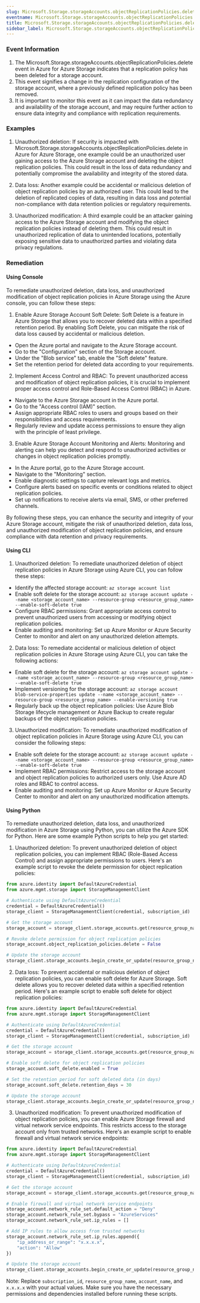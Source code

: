 ```yaml
--- 
slug: Microsoft.Storage.storageAccounts.objectReplicationPolicies.delete
eventname: Microsoft.Storage.storageAccounts.objectReplicationPolicies.delete
title: Microsoft.Storage.storageAccounts.objectReplicationPolicies.delete
sidebar_label: Microsoft.Storage.storageAccounts.objectReplicationPolicies.delete
---
```

                       
### Event Information

1. The Microsoft.Storage.storageAccounts.objectReplicationPolicies.delete event in Azure for Azure Storage indicates that a replication policy has been deleted for a storage account.
2. This event signifies a change in the replication configuration of the storage account, where a previously defined replication policy has been removed.
3. It is important to monitor this event as it can impact the data redundancy and availability of the storage account, and may require further action to ensure data integrity and compliance with replication requirements.


### Examples

1. Unauthorized deletion: If security is impacted with Microsoft.Storage.storageAccounts.objectReplicationPolicies.delete in Azure for Azure Storage, one example could be an unauthorized user gaining access to the Azure Storage account and deleting the object replication policies. This could result in the loss of data redundancy and potentially compromise the availability and integrity of the stored data.

2. Data loss: Another example could be accidental or malicious deletion of object replication policies by an authorized user. This could lead to the deletion of replicated copies of data, resulting in data loss and potential non-compliance with data retention policies or regulatory requirements.

3. Unauthorized modification: A third example could be an attacker gaining access to the Azure Storage account and modifying the object replication policies instead of deleting them. This could result in unauthorized replication of data to unintended locations, potentially exposing sensitive data to unauthorized parties and violating data privacy regulations.

### Remediation

#### Using Console

To remediate unauthorized deletion, data loss, and unauthorized modification of object replication policies in Azure Storage using the Azure console, you can follow these steps:

1. Enable Azure Storage Account Soft Delete: Soft Delete is a feature in Azure Storage that allows you to recover deleted data within a specified retention period. By enabling Soft Delete, you can mitigate the risk of data loss caused by accidental or malicious deletion.

- Open the Azure portal and navigate to the Azure Storage account.
- Go to the "Configuration" section of the Storage account.
- Under the "Blob service" tab, enable the "Soft delete" feature.
- Set the retention period for deleted data according to your requirements.

2. Implement Access Control and RBAC: To prevent unauthorized access and modification of object replication policies, it is crucial to implement proper access control and Role-Based Access Control (RBAC) in Azure.

- Navigate to the Azure Storage account in the Azure portal.
- Go to the "Access control (IAM)" section.
- Assign appropriate RBAC roles to users and groups based on their responsibilities and access requirements.
- Regularly review and update access permissions to ensure they align with the principle of least privilege.

3. Enable Azure Storage Account Monitoring and Alerts: Monitoring and alerting can help you detect and respond to unauthorized activities or changes in object replication policies promptly.

- In the Azure portal, go to the Azure Storage account.
- Navigate to the "Monitoring" section.
- Enable diagnostic settings to capture relevant logs and metrics.
- Configure alerts based on specific events or conditions related to object replication policies.
- Set up notifications to receive alerts via email, SMS, or other preferred channels.

By following these steps, you can enhance the security and integrity of your Azure Storage account, mitigate the risk of unauthorized deletion, data loss, and unauthorized modification of object replication policies, and ensure compliance with data retention and privacy requirements.

#### Using CLI

1. Unauthorized deletion: To remediate unauthorized deletion of object replication policies in Azure Storage using Azure CLI, you can follow these steps:

- Identify the affected storage account: `az storage account list`
- Enable soft delete for the storage account: `az storage account update --name <storage_account_name> --resource-group <resource_group_name> --enable-soft-delete true`
- Configure RBAC permissions: Grant appropriate access control to prevent unauthorized users from accessing or modifying object replication policies.
- Enable auditing and monitoring: Set up Azure Monitor or Azure Security Center to monitor and alert on any unauthorized deletion attempts.

2. Data loss: To remediate accidental or malicious deletion of object replication policies in Azure Storage using Azure CLI, you can take the following actions:

- Enable soft delete for the storage account: `az storage account update --name <storage_account_name> --resource-group <resource_group_name> --enable-soft-delete true`
- Implement versioning for the storage account: `az storage account blob-service-properties update --name <storage_account_name> --resource-group <resource_group_name> --enable-versioning true`
- Regularly back up the object replication policies: Use Azure Blob Storage lifecycle management or Azure Backup to create regular backups of the object replication policies.

3. Unauthorized modification: To remediate unauthorized modification of object replication policies in Azure Storage using Azure CLI, you can consider the following steps:

- Enable soft delete for the storage account: `az storage account update --name <storage_account_name> --resource-group <resource_group_name> --enable-soft-delete true`
- Implement RBAC permissions: Restrict access to the storage account and object replication policies to authorized users only. Use Azure AD roles and RBAC to control access.
- Enable auditing and monitoring: Set up Azure Monitor or Azure Security Center to monitor and alert on any unauthorized modification attempts.

#### Using Python

To remediate unauthorized deletion, data loss, and unauthorized modification in Azure Storage using Python, you can utilize the Azure SDK for Python. Here are some example Python scripts to help you get started:

1. Unauthorized deletion:
To prevent unauthorized deletion of object replication policies, you can implement RBAC (Role-Based Access Control) and assign appropriate permissions to users. Here's an example script to revoke the delete permission for object replication policies:

```python
from azure.identity import DefaultAzureCredential
from azure.mgmt.storage import StorageManagementClient

# Authenticate using DefaultAzureCredential
credential = DefaultAzureCredential()
storage_client = StorageManagementClient(credential, subscription_id)

# Get the storage account
storage_account = storage_client.storage_accounts.get(resource_group_name, account_name)

# Revoke delete permission for object replication policies
storage_account.object_replication_policies.delete = False

# Update the storage account
storage_client.storage_accounts.begin_create_or_update(resource_group_name, account_name, storage_account)
```

2. Data loss:
To prevent accidental or malicious deletion of object replication policies, you can enable soft delete for Azure Storage. Soft delete allows you to recover deleted data within a specified retention period. Here's an example script to enable soft delete for object replication policies:

```python
from azure.identity import DefaultAzureCredential
from azure.mgmt.storage import StorageManagementClient

# Authenticate using DefaultAzureCredential
credential = DefaultAzureCredential()
storage_client = StorageManagementClient(credential, subscription_id)

# Get the storage account
storage_account = storage_client.storage_accounts.get(resource_group_name, account_name)

# Enable soft delete for object replication policies
storage_account.soft_delete.enabled = True

# Set the retention period for soft deleted data (in days)
storage_account.soft_delete.retention_days = 30

# Update the storage account
storage_client.storage_accounts.begin_create_or_update(resource_group_name, account_name, storage_account)
```

3. Unauthorized modification:
To prevent unauthorized modification of object replication policies, you can enable Azure Storage firewall and virtual network service endpoints. This restricts access to the storage account only from trusted networks. Here's an example script to enable firewall and virtual network service endpoints:

```python
from azure.identity import DefaultAzureCredential
from azure.mgmt.storage import StorageManagementClient

# Authenticate using DefaultAzureCredential
credential = DefaultAzureCredential()
storage_client = StorageManagementClient(credential, subscription_id)

# Get the storage account
storage_account = storage_client.storage_accounts.get(resource_group_name, account_name)

# Enable firewall and virtual network service endpoints
storage_account.network_rule_set.default_action = "Deny"
storage_account.network_rule_set.bypass = "AzureServices"
storage_account.network_rule_set.ip_rules = []

# Add IP rules to allow access from trusted networks
storage_account.network_rule_set.ip_rules.append({
    "ip_address_or_range": "x.x.x.x",
    "action": "Allow"
})

# Update the storage account
storage_client.storage_accounts.begin_create_or_update(resource_group_name, account_name, storage_account)
```

Note: Replace `subscription_id`, `resource_group_name`, `account_name`, and `x.x.x.x` with your actual values. Make sure you have the necessary permissions and dependencies installed before running these scripts.


 